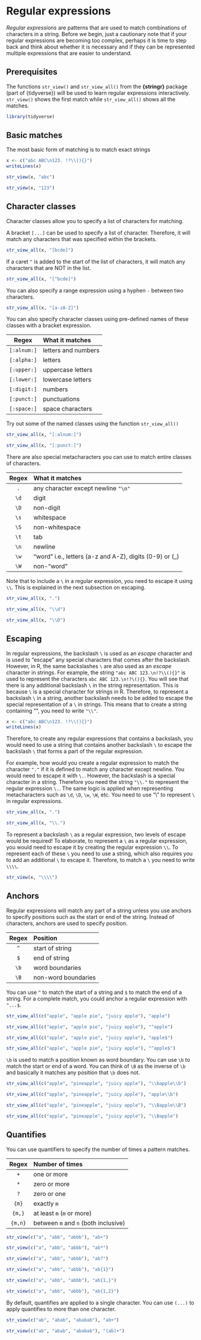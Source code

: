 # Regular expressions {#regex}

*Regular expressions* are patterns that are used to match combinations of characters in a string. Before we begin, just a cautionary note that if your regular expressions are becoming too complex, perhaps it is time to step back and think about whether it is necessary and if they can be represented multiple expressions that are easier to understand. 

## Prerequisites

The functions `str_view()` and `str_view_all()` from the **{stringr}** package (part of {tidyverse}) will be used to learn regular expressions interactively. `str_view()` shows the first match while `str_view_all()` shows all the matches. 

```r
library(tidyverse)
```


## Basic matches 

The most basic form of matching is to match exact strings

```r
x <- c("abc ABC\n123. !?\\(){}")
writeLines(x)

```


```r
str_view(x, "abc")
```


```r
str_view(x, "123")
```

## Character classes {#regex-classes}

Character classes allow you to specify a list of characters for matching. 

A bracket `[...]` can be used to specify a list of character. Therefore, it will match any characters that was specified within the brackets.  

```r
str_view_all(x, "[bcde]")
```

If a caret `^` is added to the start of the list of characters, it will match any characters that are NOT in the list.

```r
str_view_all(x, "[^bcde]")
```


You can also specify a range expression using a hyphen `-` between two characters.  

```r
str_view_all(x, "[a-zA-Z]")
```


You can also specify character classes using pre-defined names of these classes with a bracket expression. 

 Regex        What it matches      
-----------   ---------------------------------------------------------------------
`[:alnum:]`     letters and numbers
`[:alpha:]`     letters
`[:upper:]`     uppercase letters
`[:lower:]`     lowercase letters
`[:digit:]`     numbers
`[:punct:]`     punctuations
`[:space:]`     space characters

Try out some of the named classes using the function `str_view_all()`

```r
str_view_all(x, "[:alnum:]")
```


```r
str_view_all(x, "[:punct:]")
```


There are also special metacharacters you can use to match entire classes of characters. 

 Regex        What it matches      
--------      ---------------------------------------------------------------------
`.`           any character except newline `"\n"`
`\d`          digit
`\D`          non-digit
`\s`          whitespace
`\S`          non-whitespace
`\t`          tab
`\n`          newline
`\w`          "word" i.e., letters (a-z and A-Z), digits (0-9) or (_)
`\W`          non-"word"

Note that to include a `\` in a regular expression, you need to escape it using `\\`. This is explained in the next subsection on escaping. 


```r
str_view_all(x, ".")
```


```r
str_view_all(x, "\\d")
```


```r
str_view_all(x, "\\D")
```

## Escaping {#regex-escape}

In regular expressions, the backslash `\` is used as an *escape* character and is used to "escape" any special characters that comes after the backslash. However, in R, the same backslashes `\` are also used as an *escape* character in strings. For example, the string `"abc ABC 123.\n!?\\(){}"` is used to represent the characters `abc ABC 123.\n!?\(){}`. You will see that there is any additional backslash `\` in the string representation. This is because `\` is a special character for strings in R. Therefore, to represent a backslash `\` in a string, another backslash needs to be added to escape the special representation of a `\` in strings. This means that to create a string containing "\", you need to write `"\\"`.

```r
x <- c("abc ABC\n123. !?\\(){}")
writeLines(x)
```


Therefore, to create any regular expressions that contains a backslash, you would need to use a string that contains another backslash `\` to escape the backslash `\` that forms a part of the regular expression. 

For example, how would you create a regular expression to match the character `"."` if it is defined to match any character except newline. You would need to escape it with `\.`. However, the backslash is a special character in a string. Therefore you need the string `"\\."` to represent the regular expression `\.`. The same logic is applied when representing metacharacters such as `\d`, `\D`, `\w`, `\W`, etc. You need to use "\\" to represent `\` in regular expressions. 

```r
str_view_all(x, ".")
```


```r
str_view_all(x, "\\.")
```


To represent a backslash `\` as a regular expression, two levels of escape would be required! To elaborate, to represent a `\` as a regular expression, you would need to escape it by creating the regular expression `\\`. To represent each of these `\` you need to use a string, which also requires you to add an additional `\` to escape it. Therefore, to match a `\` you need to write `\\\\`.
 
```r
str_view(x, "\\\\")
```


## Anchors

Regular expressions will match any part of a string unless you use anchors to specify positions such as the start or end of the string. Instead of characters, anchors are used to specify position.

 Regex        Position      
--------      ---------------------------------------------------------------------
`^`           start of string
`$`           end of string
`\b`          word boundaries 
`\B`          non-word boundaries


You can use `^` to match the start of a string and `$` to match the end of a string. For a complete match, you could anchor a regular expression with `^...$`.

```r
str_view_all(c("apple", "apple pie", "juicy apple"), "apple")
```

```r
str_view_all(c("apple", "apple pie", "juicy apple"), "^apple")
```

```r
str_view_all(c("apple", "apple pie", "juicy apple"), "apple$")
```

```r
str_view_all(c("apple", "apple pie", "juicy apple"), "^apple$")
```

`\b` is used to match a position known as word boundary. You can use `\b` to match the start or end of a word. You can think of `\B` as the inverse of `\b` and basically it matches any position that `\b` does not.

```r
str_view_all(c("apple", "pineapple", "juicy apple"), "\\bapple\\b")
```

```r
str_view_all(c("apple", "pineapple", "juicy apple"), "apple\\b")
```

```r
str_view_all(c("apple", "pineapple", "juicy apple"), "\\Bapple\\B")
```

```r
str_view_all(c("apple", "pineapple", "juicy apple"), "\\Bapple")
```

## Quantifies

You can use quantifiers to specify the number of times a pattern matches. 

 Regex        Number of times     
--------      ---------------------------------------------------------------------
`+`           one or more
`*`           zero or more
`?`           zero or one
`{m}`         exactly `m` 
`{m,}`        at least `m` (`m` or more)
`{m,n}`       between `m` and `n` (both inclusive)


```r
str_view(c("a", "abb", "abbb"), "ab+")
```


```r
str_view(c("a", "abb", "abbb"), "ab*")
```


```r
str_view(c("a", "abb", "abbb"), "ab?")
```


```r
str_view(c("a", "abb", "abbb"), "ab{1}")
```


```r
str_view(c("a", "abb", "abbb"), "ab{1,}")
```


```r
str_view(c("a", "abb", "abbb"), "ab{1,2}")
```


By default, quantifies are applied to a single character. You can use `(...)` to apply quantifies to more than one character.

```r
str_view(c("ab", "abab", "ababab"), "ab+")
```


```r
str_view(c("ab", "abab", "ababab"), "(ab)+")
```

<!--## Applications TODO

Combining what you have learned about regular expressions with data transformation skills picked up in the previous chapter can bring about many useful applications. 


If your regular expression is 

For example, the format of the outputs from building energy simulation models are often not in a tidy format -->




